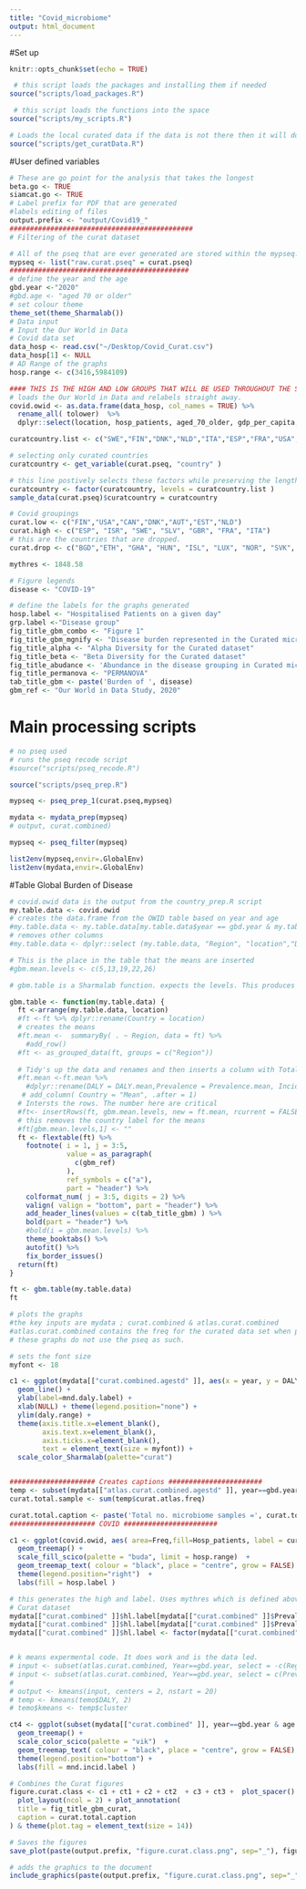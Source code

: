 ```yaml
---
title: "Covid_microbiome"
output: html_document
---
```


#Set up
```r
knitr::opts_chunk$set(echo = TRUE)

 # this script loads the packages and installing them if needed
source("scripts/load_packages.R")

 # this script loads the functions into the space
source("scripts/my_scripts.R")

# Loads the local curated data if the data is not there then it will download it 
source("scripts/get_curatData.R")

```

#User defined variables
```r
# These are go point for the analysis that takes the longest
beta.go <- TRUE
siamcat.go <- TRUE
# Label prefix for PDF that are generated
#labels editing of files
output.prefix <- "output/Covid19_"
#############################################
# Filtering of the curat dataset

# All of the pseq that are ever generated are stored within the mypseq. 
mypseq <- list("raw.curat.pseq" = curat.pseq)
############################################
# define the year and the age
gbd.year <-"2020"
#gbd.age <- "aged 70 or older"
# set colour theme
theme_set(theme_Sharmalab())         
# Data input
# Input the Our World in Data
# Covid data set
data_hosp <- read.csv("~/Desktop/Covid_Curat.csv")
data_hosp[1] <- NULL
# AD Range of the graphs
hosp.range <- c(3416,5984109)

#### THIS IS THE HIGH AND LOW GROUPS THAT WILL BE USED THROUGHOUT THE SCRIPT 
# loads the Our World in Data and relabels straight away. 
covid.owid <- as.data.frame(data_hosp, col_names = TRUE) %>%
  rename_all( tolower)  %>%
  dplyr::select(location, hosp_patients, aged_70_older, gdp_per_capita, human_development_index)

curatcountry.list <- c("SWE","FIN","DNK","NLD","ITA","ESP","FRA","USA","GBR","AUT", "CAN", "ISR", "SLV", "EST")

# selecting only curated countries
curatcountry <- get_variable(curat.pseq, "country" )

# this line postively selects these factors while preserving the length
curatcountry <- factor(curatcountry, levels = curatcountry.list )
sample_data(curat.pseq)$curatcountry = curatcountry

# Covid groupings
curat.low <- c("FIN","USA","CAN","DNK","AUT","EST","NLD")
curat.high <- c("ESP", "ISR", "SWE", "SLV", "GBR", "FRA", "ITA") 
# this are the countries that are dropped.
curat.drop <- c("BGD","ETH", "GHA", "HUN", "ISL", "LUX", "NOR", "SVK", "DEU", "FJI", "KAZ", "MDG", "CHN", "MNG", "PER", "RUS", "TZA", "IND")

mythres <- 1848.58

# Figure legends
disease <- "COVID-19"

# define the labels for the graphs generated
hosp.label <- "Hospitalised Patients on a given day"
grp.label <-"Disease group"
fig_title_gbm_combo <- "Figure 1"
fig_title_gbm_mgnify <- "Disease burden represented in the Curated microbiome data" 
fig_title_alpha <- "Alpha Diversity for the Curated dataset"
fig_title_beta <- "Beta Diversity for the Curated dataset"
fig_title_abudance <- 'Abundance in the disease grouping in Curated microbiome dataset'
fig_title_permanova <- "PERMANOVA"
tab_title_gbm <- paste('Burden of ', disease)
gbm_ref <- "Our World in Data Study, 2020"
```

# Main processing scripts
```r
# no pseq used
# runs the pseq recode script 
#source("scripts/pseq_recode.R")

source("scripts/pseq_prep.R")

mypseq <- pseq_prep_1(curat.pseq,mypseq)

mydata <- mydata_prep(mypseq)
# output, curat.combined)

mypseq <- pseq_filter(mypseq)

list2env(mypseq,envir=.GlobalEnv)
list2env(mydata,envir=.GlobalEnv)

```

\newpage
#Table Global Burden of Disease
```r
# covid.owid data is the output from the country_prep.R script 
my.table.data <- covid.owid
# creates the data.frame from the OWID table based on year and age
#my.table.data <- my.table.data[my.table.data$year == gbd.year & my.table.data$age == gbd.age , ]
# removes other columns
#my.table.data <- dplyr::select (my.table.data, "Region", "location","DALY", "Prevalence", "Incidence")

# This is the place in the table that the means are inserted
#gbm.mean.levels <- c(5,13,19,22,26)

# gbm.table is a Sharmalab function. expects the levels. This produces the table in flextable format

gbm.table <- function(my.table.data) {
  ft <-arrange(my.table.data, location)
  #ft <-ft %>% dplyr::rename(Country = location) 
  # creates the means
  #ft.mean <-  summaryBy( . ~ Region, data = ft) %>%
    #add_row()
  #ft <- as_grouped_data(ft, groups = c("Region"))
  
  # Tidy's up the data and renames and then inserts a column with Total 
  #ft.mean <-ft.mean %>% 
    #dplyr::rename(DALY = DALY.mean,Prevalence = Prevalence.mean, Incidence = Incidence.mean) %>% 
   # add_column( Country = "Mean", .after = 1)
  # Intersts the rows. The number here are critical 
  #ft<- insertRows(ft, gbm.mean.levels, new = ft.mean, rcurrent = FALSE)
  # this removes the country label for the means
  #ft[gbm.mean.levels,1] <- ""
  ft <- flextable(ft) %>% 
    footnote( i = 1, j = 3:5,
              value = as_paragraph(
                c(gbm_ref)
              ),
              ref_symbols = c("a"),
              part = "header") %>% 
    colformat_num( j = 3:5, digits = 2) %>% 
    valign( valign = "bottom", part = "header") %>% 
    add_header_lines(values = c(tab_title_gbm) ) %>% 
    bold(part = "header") %>%
    #bold(i = gbm.mean.levels) %>%
    theme_booktabs() %>% 
    autofit() %>% 
    fix_border_issues()
  return(ft)
}

ft <- gbm.table(my.table.data) 
ft
```


```r
# plots the graphs 
#the key inputs are mydata ; curat.combined & atlas.curat.combined
#atlas.curat.combined contains the freq for the curated data set when put into Atlas labels
# these graphs do not use the pseq as such. 

# sets the font size
myfont <- 18

c1 <- ggplot(mydata[["curat.combined.agestd" ]], aes(x = year, y = DALY, colour = location)) + 
  geom_line() + 
  ylab(label=mnd.daly.label) + 
  xlab(NULL) + theme(legend.position="none") + 
  ylim(daly.range) +
  theme(axis.title.x=element_blank(),
        axis.text.x=element_blank(),
        axis.ticks.x=element_blank(),
        text = element_text(size = myfont)) + 
  scale_color_Sharmalab(palette="curat")


##################### Creates captions #######################
temp <- subset(mydata[["atlas.curat.combined.agestd" ]], year==gbd.year)
curat.total.sample <- sum(temp$curat.atlas.freq)

curat.total.caption <- paste('Total no. microbiome samples =', curat.total.sample)
##################### COVID #######################

c1 <- ggplot(covid.owid, aes( area=Freq,fill=Hosp_patients, label = curat.label )) + 
  geom_treemap() +
  scale_fill_scico(palette = "buda", limit = hosp.range)  +
  geom_treemap_text( colour = "black", place = "centre", grow = FALSE) +
  theme(legend.position="right")  + 
  labs(fill = hosp.label )

# this generates the high and label. Uses mythres which is defined above.
# Curat dataset
mydata[["curat.combined" ]]$hl.label[mydata[["curat.combined" ]]$Prevalence >= mythres] <- "HIGH"
mydata[["curat.combined" ]]$hl.label[mydata[["curat.combined" ]]$Prevalence < mythres] <- "LOW"
mydata[["curat.combined" ]]$hl.label <- factor(mydata[["curat.combined" ]]$hl.label)


# k means expermental code. It does work and is the data led. 
# input <- subset(atlas.curat.combined, Year==gbd.year, select = -c(Region,Year,curat.sample,hl.label,atlas.sample))
# input <- subset(atlas.curat.combined, Year==gbd.year, select = c(Prevalence))
# 
# output <- kmeans(input, centers = 2, nstart = 20)
# temp <- kmeans(temo$DALY, 2)
# temo$kmeans <- temp$cluster

ct4 <- ggplot(subset(mydata[["curat.combined" ]], year==gbd.year & age == gbd.age), aes( area=Freq,fill=hl.label, label = curat.label )) + 
  geom_treemap() + 
  scale_color_scico(palette = "vik")  +
  geom_treemap_text( colour = "black", place = "centre", grow = FALSE) + 
  theme(legend.position="bottom") + 
  labs(fill = mnd.incid.label )

# Combines the Curat figures
figure.curat.class <- c1 + ct1 + c2 + ct2  + c3 + ct3 +  plot_spacer() + ct4 + 
  plot_layout(ncol = 2) + plot_annotation(
  title = fig_title_gbm_curat,
  caption = curat.total.caption
) & theme(plot.tag = element_text(size = 14))

# Saves the figures
save_plot(paste(output.prefix, "figure.curat.class.png", sep="_"), figure.curat.class, ncol = 2,base_height = 11.69, base_width = 8.27)

# adds the graphics to the document
include_graphics(paste(output.prefix, "figure.curat.class.png", sep="_"))

```